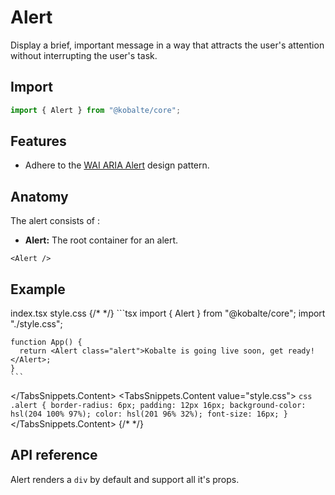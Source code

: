 
# Alert

Display a brief, important message in a way that attracts the user's attention without interrupting the user's task.

## Import

```ts
import { Alert } from "@kobalte/core";
```

## Features

- Adhere to the [WAI ARIA Alert](https://www.w3.org/WAI/ARIA/apg/patterns/alert/) design pattern.

## Anatomy

The alert consists of :

- **Alert:** The root container for an alert.

```tsx
<Alert />
```

## Example

<Preview>
  <BasicExample />
</Preview>

<TabsSnippets>
  <TabsSnippets.List>
    <TabsSnippets.Trigger value="index.tsx">index.tsx</TabsSnippets.Trigger>
    <TabsSnippets.Trigger value="style.css">style.css</TabsSnippets.Trigger>
  </TabsSnippets.List>
{/* <!-- prettier-ignore-start --> */}
  <TabsSnippets.Content value="index.tsx">
    ```tsx
    import { Alert } from "@kobalte/core";
    import "./style.css";

    function App() {
      return <Alert class="alert">Kobalte is going live soon, get ready!</Alert>;
    }
    ```

  </TabsSnippets.Content>
  <TabsSnippets.Content value="style.css">
    ```css
    .alert {
      border-radius: 6px;
      padding: 12px 16px;
      background-color: hsl(204 100% 97%);
      color: hsl(201 96% 32%);
      font-size: 16px;
    }
    ```
  </TabsSnippets.Content>
{/* <!-- prettier-ignore-end -->*/}
</TabsSnippets>

## API reference

Alert renders a `div` by default and support all it's props.
